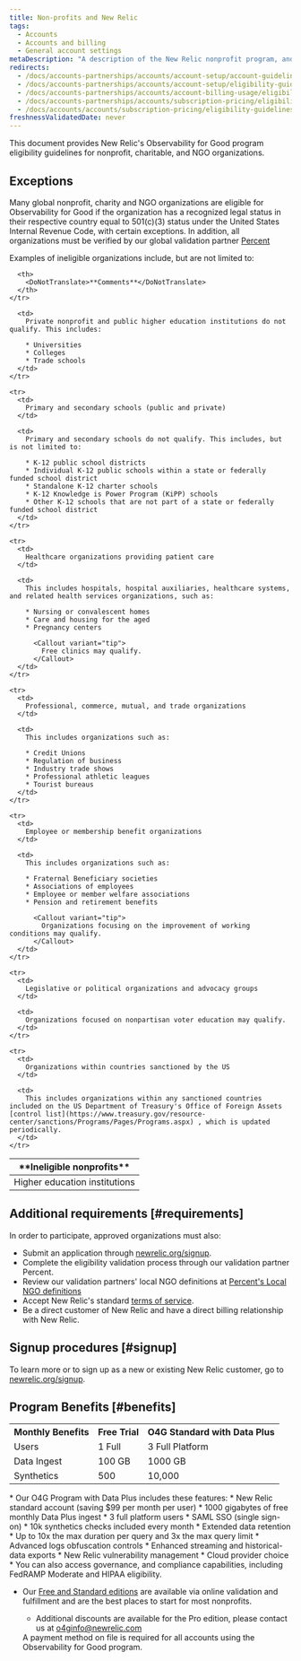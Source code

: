 ```yaml
---
title: Non-profits and New Relic
tags:
  - Accounts
  - Accounts and billing
  - General account settings
metaDescription: "A description of the New Relic nonprofit program, and eligibility requirements."
redirects:
  - /docs/accounts-partnerships/accounts/account-setup/account-guidelines-nonprofits
  - /docs/accounts-partnerships/accounts/account-setup/eligibility-guidelines-new-relic-nonprofit-program
  - /docs/accounts-partnerships/accounts/account-billing-usage/eligibility-guidelines-new-relic-nonprofit-program
  - /docs/accounts-partnerships/accounts/subscription-pricing/eligibility-guidelines-new-relic-nonprofit-program
  - /docs/accounts/accounts/subscription-pricing/eligibility-guidelines-new-relic-nonprofit-program
freshnessValidatedDate: never
---
```


This document provides New Relic's Observability for Good program eligibility guidelines for nonprofit, charitable, and NGO organizations.

## Exceptions

Many global nonprofit, charity and NGO organizations are eligible for Observability for Good if the organization has a recognized legal status in their respective country equal to 501(c)(3) status under the United States Internal Revenue Code, with certain exceptions. In addition, all organizations must be verified by our global validation partner [Percent](https://poweredbypercent.com/)

Examples of ineligible organizations include, but are not limited to:

<table>
  <thead>
    <tr>
      <th style={{ width: "200px" }}>
        <DoNotTranslate>**Ineligible nonprofits**</DoNotTranslate>
      </th>

      <th>
        <DoNotTranslate>**Comments**</DoNotTranslate>
      </th>
    </tr>
  </thead>

  <tbody>
    <tr>
      <td>
        Higher education institutions
      </td>

      <td>
        Private nonprofit and public higher education institutions do not qualify. This includes:

        * Universities
        * Colleges
        * Trade schools
      </td>
    </tr>

    <tr>
      <td>
        Primary and secondary schools (public and private)
      </td>

      <td>
        Primary and secondary schools do not qualify. This includes, but is not limited to:

        * K-12 public school districts
        * Individual K-12 public schools within a state or federally funded school district
        * Standalone K-12 charter schools
        * K-12 Knowledge is Power Program (KiPP) schools
        * Other K-12 schools that are not part of a state or federally funded school district
      </td>
    </tr>

    <tr>
      <td>
        Healthcare organizations providing patient care
      </td>

      <td>
        This includes hospitals, hospital auxiliaries, healthcare systems, and related health services organizations, such as:

        * Nursing or convalescent homes
        * Care and housing for the aged
        * Pregnancy centers

          <Callout variant="tip">
            Free clinics may qualify.
          </Callout>
      </td>
    </tr>

    <tr>
      <td>
        Professional, commerce, mutual, and trade organizations
      </td>

      <td>
        This includes organizations such as:

        * Credit Unions
        * Regulation of business
        * Industry trade shows
        * Professional athletic leagues
        * Tourist bureaus
      </td>
    </tr>

    <tr>
      <td>
        Employee or membership benefit organizations
      </td>

      <td>
        This includes organizations such as:

        * Fraternal Beneficiary societies
        * Associations of employees
        * Employee or member welfare associations
        * Pension and retirement benefits

          <Callout variant="tip">
            Organizations focusing on the improvement of working conditions may qualify.
          </Callout>
      </td>
    </tr>

    <tr>
      <td>
        Legislative or political organizations and advocacy groups
      </td>

      <td>
        Organizations focused on nonpartisan voter education may qualify.
      </td>
    </tr>

    <tr>
      <td>
        Organizations within countries sanctioned by the US
      </td>

      <td>
        This includes organizations within any sanctioned countries included on the US Department of Treasury's Office of Foreign Assets [control list](https://www.treasury.gov/resource-center/sanctions/Programs/Pages/Programs.aspx) , which is updated periodically.
      </td>
    </tr>
  </tbody>
</table>

## Additional requirements [#requirements]

In order to participate, approved organizations must also:

* Submit an application through [newrelic.org/signup](https://www.newrelic.org/signup).
* Complete the eligibility validation process through our validation partner Percent.
* Review our validation partners' local NGO definitions at [Percent's Local NGO definitions](https://poweredbypercent.com/nonprofit-definitions/)
* Accept New Relic's standard [terms of service](https://newrelic.com/terms).
* Be a direct customer of New Relic and have a direct billing relationship with New Relic.

## Signup procedures [#signup]

To learn more or to sign up as a new or existing New Relic customer, go to [newrelic.org/signup](https://www.newrelic.org/signup).

## Program Benefits [#benefits]

<table>
  <tbody>
    <tr>
        <th>Monthly Benefits</th>
        <th>Free Trial</th>
        <th>O4G Standard with Data Plus</th>
    </tr>
    <tr>
      <td>Users</td>
      <td>1 Full</td>
      <td>3 Full Platform</td>
    </tr>
    <tr>
      <td>Data Ingest</td>
      <td>100 GB</td>
      <td>1000 GB</td>
    </tr>
    <tr>
      <td>Synthetics</td>
      <td>500</td>
      <td>10,000</td>
    </tr>
  </tbody>
</table>
* Our O4G Program with Data Plus includes these features: 
  * New Relic standard account (saving $99 per month per user) 
  * 1000 gigabytes of free monthly Data Plus ingest
  * 3 full platform users
  * SAML SSO (single sign-on)
  * 10k synthetics checks included every month
  * Extended data retention
  * Up to 10x the max duration per query and 3x the max query limit 
  * Advanced logs obfuscation controls
  * Enhanced streaming and historical-data exports
  * New Relic vulnerability management
  * Cloud provider choice 
  * You can also access governance, and compliance capabilities, including FedRAMP Moderate and HIPAA eligibility.

* Our [Free and Standard editions](/docs/accounts/accounts-billing/new-relic-one-pricing-billing/new-relic-one-pricing-billing#editions) are available via online validation and fulfillment and are the best places to start for most nonprofits.
  * Additional discounts are available for the Pro edition, please contact us at o4ginfo@newrelic.com

  <Callout variant="tip">
    A payment method on file is required for all accounts using the Observability for Good program.
  </Callout>
